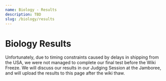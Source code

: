 ```yaml
---
name: Biology - Results
description: TBD
slug: /biology/results
---
```


# Biology Results

Unfortunately, due to timing constraints caused by delays in shipping from the USA, we were not managed to complete our final test before the Wiki Freeze. We will discuss our results in our Judging Session at the Jamboree, and will upload the results to this page after the wiki thaw.
